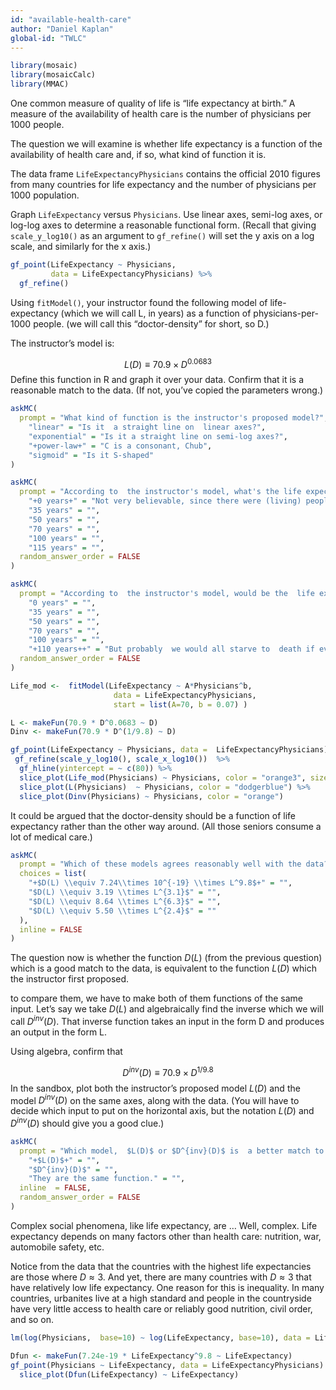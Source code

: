 ```yaml
---
id: "available-health-care"
author: "Daniel Kaplan"
global-id: "TWLC"
---
```


```r

library(mosaic)
library(mosaicCalc)
library(MMAC)
```

One common measure of quality of life is "life expectancy at birth." A measure of the availability of  health  care is the number of physicians per 1000 people.

The question we will examine is whether life expectancy is a function of the availability of health care  and, if so, what kind of function  it is.

The data frame `LifeExpectancyPhysicians` contains the official 2010 figures from  many countries for life  expectancy and  the number of physicians per 1000 population.

Graph `LifeExpectancy` versus `Physicians`. Use linear axes, semi-log axes, or log-log axes to determine a reasonable functional form. (Recall  that giving `scale_y_log10()` as  an argument to  `gf_refine()` will set the y axis on  a log scale, and  similarly for the x axis.)

::: {.scaffolding  data-latex=""}
```r
gf_point(LifeExpectancy ~ Physicians,
         data = LifeExpectancyPhysicians) %>%
  gf_refine()
```
:::

Using `fitModel()`, your instructor found the following model of life-expectancy (which we will call L, in years) as a function of physicians-per-1000 people. (we will call this "doctor-density" for short, so D.)

The instructor's model is:

$$L(D) \equiv 70.9 \times D^{0.0683}$$
Define this function in R and graph it over your  data. Confirm that it is a reasonable match to the data. (If not, you've copied the parameters  wrong.)

```r
askMC(
  prompt = "What kind of function is the instructor's proposed model?",
    "linear" = "Is it  a straight line on  linear axes?",
    "exponential" = "Is it a straight line on semi-log axes?",
    "+power-law+" = "C is a consonant, Chub",
    "sigmoid" = "Is it S-shaped"
)
```


```r
askMC(
  prompt = "According to  the instructor's model, what's the life expectancy when there are no physicians at all?",
    "+0 years+" = "Not very believable, since there were (living) people before there were physicians. The power-law functional form always forces zero input to be zero output. So maybe not to be taken so seriously.",
    "35 years" = "",
    "50 years" = "",
    "70 years" = "",
    "100 years" = "",
    "115 years" = "",
  random_answer_order = FALSE
)
```

```r
askMC(
  prompt = "According to  the instructor's model, would be the  life expectancy if every person in the world were a physician? (Hint: Translate this into physicians/1000-people.)",
    "0 years" = "",
    "35 years" = "",
    "50 years" = "",
    "70 years" = "",
    "100 years" = "",
    "+110 years++" = "But probably  we would all starve to  death if everybody was a physician! This also is an unreasonable extrapolation.",
  random_answer_order = FALSE
)
```

```r
Life_mod <-  fitModel(LifeExpectancy ~ A*Physicians^b,
                       data = LifeExpectancyPhysicians,
                       start = list(A=70, b = 0.07) )

L <- makeFun(70.9 * D^0.0683 ~ D)
Dinv <- makeFun(70.9 * D^(1/9.8) ~ D)

gf_point(LifeExpectancy ~ Physicians, data =  LifeExpectancyPhysicians) %>%
 gf_refine(scale_y_log10(), scale_x_log10())  %>%
  gf_hline(yintercept = ~ c(80)) %>%
  slice_plot(Life_mod(Physicians) ~ Physicians, color = "orange3", size=3) %>%
  slice_plot(L(Physicians)  ~ Physicians, color = "dodgerblue") %>%
  slice_plot(Dinv(Physicians) ~ Physicians, color = "orange")
```
It could  be argued that the doctor-density should be a function  of life  expectancy rather than  the other way around. (All those seniors consume a lot of medical care.)


```r
askMC(
  prompt = "Which of these models agrees reasonably well with the data? (Hint: You can plot the model over the data.)",
  choices = list(
    "+$D(L) \\equiv 7.24\\times 10^{-19} \\times L^9.8$+" = "",
    "$D(L) \\equiv 3.19 \\times L^{3.1}$" = "",
    "$D(L) \\equiv 8.64 \\times L^{6.3}$" = "",
    "$D(L) \\equiv 5.50 \\times L^{2.4}$" = ""
  ),
  inline = FALSE
)
```

The question now is whether the function $D(L)$ (from the previous question) which  is a good match to the data, is equivalent to  the function $L(D)$ which the instructor first proposed.

to compare them, we have to make both of them  functions of the same input. Let's say we take  $D(L)$ and algebraically  find the inverse which we will call $D^{inv}(D)$. That inverse function takes an input in the form D and produces an output  in the form L.

Using algebra, confirm that

$$D^{inv}(D) \equiv  70.9 \times D^{1/9.8}$$
In the sandbox, plot both the instructor's proposed model $L(D)$ and the model $D^{inv}(D)$ on the same axes, along with  the data. (You will have to decide which input to put  on  the horizontal axis, but the notation $L(D)$ and $D^{inv}(D)$ should give you  a good clue.)

```r
askMC(
  prompt = "Which model,  $L(D)$ or $D^{inv}(D)$ is  a better match to the data when $D < 1$?",
    "+$L(D)$+" = "",
    "$D^{inv}(D)$" = "",
    "They are the same function." = "",
  inline  = FALSE,
  random_answer_order = FALSE
)
```

Complex social phenomena, like life expectancy, are  ... Well, complex. Life expectancy depends on many factors other than health care: nutrition, war, automobile safety, etc.

Notice from the data that the countries with the highest life expectancies are those where $D  \approx 3$. And yet, there  are many countries with $D \approx 3$ that have relatively low  life expectancy. One reason for this is inequality. In many countries, urbanites live at a high  standard  and people in the countryside have very little access to health care or reliably good nutrition, civil order, and so on.


```r
lm(log(Physicians,  base=10) ~ log(LifeExpectancy, base=10), data = LifeExpectancyPhysicians)

Dfun <- makeFun(7.24e-19 * LifeExpectancy^9.8 ~ LifeExpectancy)
gf_point(Physicians ~ LifeExpectancy, data = LifeExpectancyPhysicians) %>%
  slice_plot(Dfun(LifeExpectancy) ~ LifeExpectancy)
```

